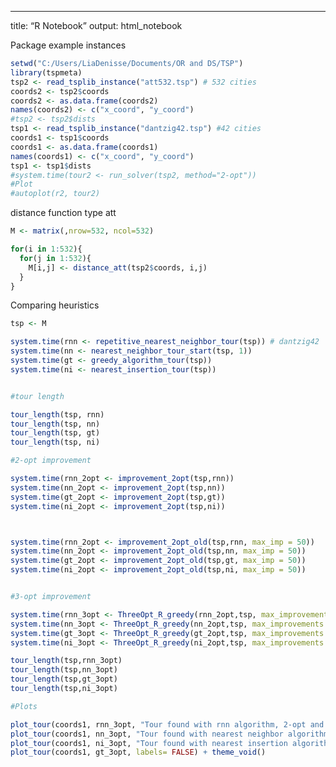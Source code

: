 ---
title: "R Notebook"
output: html_notebook



Package example instances
```r
setwd("C:/Users/LiaDenisse/Documents/OR and DS/TSP")
library(tspmeta)
tsp2 <- read_tsplib_instance("att532.tsp") # 532 cities
coords2 <- tsp2$coords
coords2 <- as.data.frame(coords2)
names(coords2) <- c("x_coord", "y_coord")
#tsp2 <- tsp2$dists
tsp1 <- read_tsplib_instance("dantzig42.tsp") #42 cities
coords1 <- tsp1$coords
coords1 <- as.data.frame(coords1)
names(coords1) <- c("x_coord", "y_coord")
tsp1 <- tsp1$dists
#system.time(tour2 <- run_solver(tsp2, method="2-opt"))
#Plot
#autoplot(r2, tour2)
```

distance function type att
```r

M <- matrix(,nrow=532, ncol=532)

for(i in 1:532){
  for(j in 1:532){
    M[i,j] <- distance_att(tsp2$coords, i,j)
  }
}

```



Comparing heuristics
```r

tsp <- M

system.time(rnn <- repetitive_nearest_neighbor_tour(tsp)) # dantzig42
system.time(nn <- nearest_neighbor_tour_start(tsp, 1))
system.time(gt <- greedy_algorithm_tour(tsp))
system.time(ni <- nearest_insertion_tour(tsp))


#tour length

tour_length(tsp, rnn)
tour_length(tsp, nn)
tour_length(tsp, gt)
tour_length(tsp, ni)

#2-opt improvement

system.time(rnn_2opt <- improvement_2opt(tsp,rnn))
system.time(nn_2opt <- improvement_2opt(tsp,nn))
system.time(gt_2opt <- improvement_2opt(tsp,gt))
system.time(ni_2opt <- improvement_2opt(tsp,ni))



system.time(rnn_2opt <- improvement_2opt_old(tsp,rnn, max_imp = 50))
system.time(nn_2opt <- improvement_2opt_old(tsp,nn, max_imp = 50))
system.time(gt_2opt <- improvement_2opt_old(tsp,gt, max_imp = 50))
system.time(ni_2opt <- improvement_2opt_old(tsp,ni, max_imp = 50))


#3-opt improvement

system.time(rnn_3opt <- ThreeOpt_R_greedy(rnn_2opt,tsp, max_improvements = 10))
system.time(nn_3opt <- ThreeOpt_R_greedy(nn_2opt,tsp, max_improvements = 10))
system.time(gt_3opt <- ThreeOpt_R_greedy(gt_2opt,tsp, max_improvements = 10))
system.time(ni_3opt <- ThreeOpt_R_greedy(ni_2opt,tsp, max_improvements = 10))

tour_length(tsp,rnn_3opt)
tour_length(tsp,nn_3opt)
tour_length(tsp,gt_3opt)
tour_length(tsp,ni_3opt)

#Plots

plot_tour(coords1, rnn_3opt, "Tour found with rnn algorithm, 2-opt and 3-opt improvement")
plot_tour(coords1, nn_3opt, "Tour found with nearest neighbor algorithm, 2-opt and 3-opt improvement")
plot_tour(coords1, ni_3opt, "Tour found with nearest insertion algorithm, 2-opt and 3-opt improvement")
plot_tour(coords1, gt_3opt, labels= FALSE) + theme_void()

```
